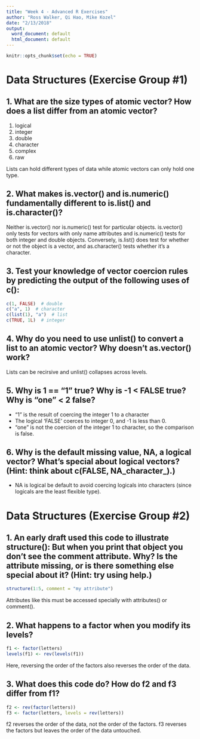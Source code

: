 ```yaml
---
title: "Week 4 - Advanced R Exercises"
author: "Ross Walker, Qi Hao, Mike Kozel"
date: "2/13/2018"
output:
  word_document: default
  html_document: default
---
```


```r
knitr::opts_chunk$set(echo = TRUE)
```

# Data Structures (Exercise Group #1)

## 1. What are the size types of atomic vector? How does a list differ from an atomic vector?
1. logical
2. integer
3. double
4. character
5. complex
6. raw

Lists can hold different types of data while atomic vectors can only hold one type.

## 2. What makes is.vector() and is.numeric() fundamentally different to is.list() and is.character()?

Neither is.vector() nor is.numeric() test for particular objects. is.vector() only tests for vectors with only name attributes and is.numeric() tests for both integer and double objects. Conversely, is.list() does test for whether or not the object is a vector, and as.character() tests whether it's a character.

## 3. Test your knowledge of vector coercion rules by predicting the output of the following uses of c():

```r
c(1, FALSE)  # double
c("a", 1)  # character
c(list(1), "a")  # list
c(TRUE, 1L)  # integer
```

## 4. Why do you need to use unlist() to convert a list to an atomic vector? Why doesn’t as.vector() work?

Lists can be recirsive and unlist() collapses across levels.

## 5. Why is 1 == "1" true? Why is -1 < FALSE true? Why is "one" < 2 false?

- "1" is the result of coercing the integer 1 to a character
- The logical 'FALSE' coerces to integer 0, and -1 is less than 0.
- "one" is not the coercion of the integer 1 to character, so the comparison is false.

## 6. Why is the default missing value, NA, a logical vector? What’s special about logical vectors? (Hint: think about c(FALSE, NA_character_).)

- NA is logical be default to avoid coercing logicals into characters (since logicals are the least flexible type).

# Data Structures (Exercise Group #2)

## 1. An early draft used this code to illustrate structure(): But when you print that object you don’t see the comment attribute. Why? Is the attribute missing, or is there something else special about it? (Hint: try using help.)

```r
structure(1:5, comment = "my attribute")
```

Attributes like this must be accessed specially with attributes() or comment().

## 2. What happens to a factor when you modify its levels?

```r
f1 <- factor(letters)
levels(f1) <- rev(levels(f1))
```

Here, reversing the order of the factors also reverses the order of the data.

## 3. What does this code do? How do f2 and f3 differ from f1?

```r
f2 <- rev(factor(letters))
f3 <- factor(letters, levels = rev(letters))
```

f2 reverses the order of the data, not the order of the factors. f3 reverses the factors but leaves the order of the data untouched.